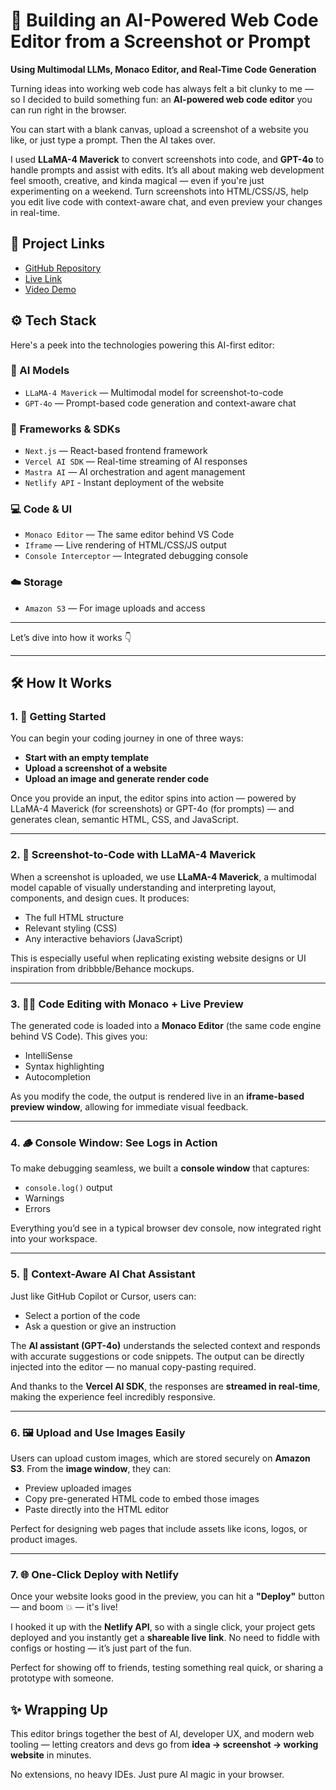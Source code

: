<Cover
  src="https://images.unsplash.com/photo-1607706189992-eae578626c86?q=80&w=2940&auto=format&fit=crop&ixlib=rb-4.0.3&ixid=M3wxMjA3fDB8MHxwaG90by1wYWdlfHx8fGVufDB8fHx8fA%3D%3D"
  alt="Image from https://images.unsplash.com/photo-1607706189992-eae578626c86?q=80&w=2940&auto=format&fit=crop&ixlib=rb-4.0.3&ixid=M3wxMjA3fDB8MHxwaG90by1wYWdlfHx8fGVufDB8fHx8fA%3D%3D"
  caption="Image credits unsplash.com"
/>

# 🧠 Building an AI-Powered Web Code Editor from a Screenshot or Prompt

**Using Multimodal LLMs, Monaco Editor, and Real-Time Code Generation**

Turning ideas into working web code has always felt a bit clunky to me — so I decided to build something fun: an **AI-powered web code editor** you can run right in the browser.

You can start with a blank canvas, upload a screenshot of a website you like, or just type a prompt. Then the AI takes over.

I used **LLaMA-4 Maverick** to convert screenshots into code, and **GPT-4o** to handle prompts and assist with edits. It’s all about making web development feel smooth, creative, and kinda magical — even if you're just experimenting on a weekend.
Turn screenshots into HTML/CSS/JS, help you edit live code with context-aware chat, and even preview your changes in real-time.

## 🔗 Project Links

- [GitHub Repository](https://github.com/dibkb/tesseract)
- [Live Link](https://app.tesseract.borborah.xyz/)
- [Video Demo](https://dibkb-tesseract-images.s3.ap-south-1.amazonaws.com/website/demo-videos/Tesss+Web+Video.mp4)

## ⚙️ Tech Stack

Here's a peek into the technologies powering this AI-first editor:

### 🧠 AI Models

- `LLaMA-4 Maverick` — Multimodal model for screenshot-to-code
- `GPT-4o` — Prompt-based code generation and context-aware chat

### 🧰 Frameworks & SDKs

- `Next.js` — React-based frontend framework
- `Vercel AI SDK` — Real-time streaming of AI responses
- `Mastra AI` — AI orchestration and agent management
- `Netlify API` - Instant deployment of the website

### 💻 Code & UI

- `Monaco Editor` — The same editor behind VS Code
- `Iframe` — Live rendering of HTML/CSS/JS output
- `Console Interceptor` — Integrated debugging console

### ☁️ Storage

- `Amazon S3` — For image uploads and access

---

Let’s dive into how it works 👇

---

## 🛠️ How It Works

### 1. 🚀 Getting Started

You can begin your coding journey in one of three ways:

- **Start with an empty template**
- **Upload a screenshot of a website**
- **Upload an image and generate render code**

Once you provide an input, the editor spins into action — powered by LLaMA-4 Maverick (for screenshots) or GPT-4o (for prompts) — and generates clean, semantic HTML, CSS, and JavaScript.

---

### 2. 🧠 Screenshot-to-Code with LLaMA-4 Maverick

When a screenshot is uploaded, we use **LLaMA-4 Maverick**, a multimodal model capable of visually understanding and interpreting layout, components, and design cues. It produces:

- The full HTML structure
- Relevant styling (CSS)
- Any interactive behaviors (JavaScript)

This is especially useful when replicating existing website designs or UI inspiration from dribbble/Behance mockups.

---

### 3. 🧑‍💻 Code Editing with Monaco + Live Preview

The generated code is loaded into a **Monaco Editor** (the same code engine behind VS Code). This gives you:

- IntelliSense
- Syntax highlighting
- Autocompletion

As you modify the code, the output is rendered live in an **iframe-based preview window**, allowing for immediate visual feedback.

---

### 4. 🪵 Console Window: See Logs in Action

To make debugging seamless, we built a **console window** that captures:

- `console.log()` output
- Warnings
- Errors

Everything you’d see in a typical browser dev console, now integrated right into your workspace.

---

### 5. 🤖 Context-Aware AI Chat Assistant

Just like GitHub Copilot or Cursor, users can:

- Select a portion of the code
- Ask a question or give an instruction

The **AI assistant (GPT-4o)** understands the selected context and responds with accurate suggestions or code snippets. The output can be directly injected into the editor — no manual copy-pasting required.

And thanks to the **Vercel AI SDK**, the responses are **streamed in real-time**, making the experience feel incredibly responsive.

---

### 6. 🖼️ Upload and Use Images Easily

Users can upload custom images, which are stored securely on **Amazon S3**. From the **image window**, they can:

- Preview uploaded images
- Copy pre-generated HTML code to embed those images
- Paste directly into the HTML editor

Perfect for designing web pages that include assets like icons, logos, or product images.

---

### 7. 🌐 One-Click Deploy with Netlify

Once your website looks good in the preview, you can hit a **"Deploy"** button — and boom 💥 — it's live!

I hooked it up with the **Netlify API**, so with a single click, your project gets deployed and you instantly get a **shareable live link**. No need to fiddle with configs or hosting — it’s just part of the fun.

Perfect for showing off to friends, testing something real quick, or sharing a prototype with someone.

## ✨ Wrapping Up

This editor brings together the best of AI, developer UX, and modern web tooling — letting creators and devs go from **idea → screenshot → working website** in minutes.

No extensions, no heavy IDEs. Just pure AI magic in your browser.
